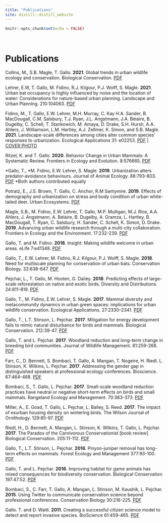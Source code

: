 ```yaml
---
title: "Publications"
site: distill::distill_website
---
```


```r
knitr::opts_chunk$set(echo = FALSE)
```

<style>
d-title, d-byline {
  display: none
}
</style>

<br>

# Publications

Collins, M., S.B. Magle, T. Gallo. **2021**. Global trends in urban wildlife ecology and conservation. Biological Conservation. [PDF](publications/Collins_Gallo_2021_BiolCons.pdf)

Lehrer, E.W, T. Gallo, M. Fidino, R.J. Kilgour, P.J. Wolff, S. Magle. **2021**. Urban bat occupancy is highly influenced by noise and the location of water: Considerations for nature-based urban planning. Landscape and Urban Planning. 210:104063. [PDF](publications/Lehrer_etal_2021_urban-bats.pdf)

Fidino, M., T. Gallo, E.W. Lehrer, M.H. Murray, C. Kay H.A. Sander, B. MacDougall, C.M. Salsbury, T.J. Ryan, J.L. Angstmann, J.A. Belaire, B. Dugelby, C. Schell, T. Stankowich, M. Amaya, D. Drake, S.H. Hursh, A.A. Ahlers, J. Williamson, L.M. Hartley, A.J. Zellmer, K. Simon, and S.B. Magle. **2021**. Landscape-scale differences among cities alter common species’ responses to urbanization. Ecological Applications 31: e02253. [PDF](publications/fidino-et-al-occupancy-eap.pdf) | [COVER PHOTO](publications/eap.2292_coverphoto.pdf)

Ritzel, K. and T. Gallo. **2020**. Behavior Change in Urban Mammals: A Systematic Review. Frontiers in Ecology and Evolution. 8:576665. [PDF](publications/Ritzel_Gallo_2020_FrontEcolEvol.pdf)

\*Gallo, T., \*M. Fidino, E.W. Lehrer, S. Magle. **2019**. Urbanization alters predator-avoidance behaviours. Journal of Animal Ecology. 88:793-803. [PDF](publications/Gallo_et_al-2019-Journal_of_Animal_Ecology.pdf)  \*Both authors contributed equally

Potratz, E., J.S. Brown, T. Gallo, C. Anchor, R.M Santymire. **2019**. Effects of demography and urbanization on stress and body condition of urban white-tailed deer. Urban Ecosystems. [PDF](publications/Potratz2019_Article_EffectsOfDemographyAndUrbaniza.pdf)

Magle, S.B., M. Fidino, E.W. Lehrer, T. Gallo, M.P. Mulligan, M.J. Ríos, A.A. Ahlers, J. Angstmann, A. Belaire, B. Dugelby, A. Gramza, L. Hartley, B. MacDougall, T. Ryan, C. Salsbury, H. Sander, C. Schell, K. Simon, D. Drake. **2019**. Advancing urban wildlife research through a multi-city collaboration. Frontiers in Ecology and the Environment. 17:232-239. [PDF](publications/Magle_etal_AdvancingUrbanWildlife.pdf)

Gallo, T. and M. Fidino. **2018**. Insight: Making wildlife welcome in urban areas. eLife 7:e41348. [PDF](publications/eLife.41348.pdf)

Gallo, T., E.W. Lehrer, M. Fidino, R.J. Kilgour, P.J. Wolff, S. Magle. **2018**. Need for multiscale planning for conservation of urban bats. Conservation Biology. 32:638-647. [PDF](publications/Gallo_et_al-2018-Conservation_Biology.pdf)

Pejchar, L., T. Gallo, M. Hooten, G. Dailey. **2018**. Predicting effects of large-scale reforestation on native and exotic birds. Diversity and Distributions. 24:811-819. [PDF](publications/pejchar_dd.pdf)

Gallo, T., M. Fidino, E.W. Lehrer, S. Magle. **2017**. Mammal diversity and metacommunity dynamics in urban green spaces: implications for urban wildlife conservation. Ecological Applications. 27:2330–2341. [PDF](publications/galloetal_eap.pdf)

Gallo, T., L.T. Stinson, L. Pejchar. **2017**. Mitigation for energy development fails to mimic natural disturbance for birds and mammals. Biological Conservation. 212:39-47. [PDF](publications/Gallo_et_al_2017_biolcons.pdf)

Gallo, T. and L. Pejchar. **2017**. Woodland reduction and long-term change in breeding bird communities. Journal of Wildlife Management. 81:259-268. [PDF](publications/gallo_jwmg.21188.pdf)

Farr, C., D. Bennett, S. Bombaci, T. Gallo, A. Mangan, T. Nogeire, H. Riedl. L. Stinson, K. Wilkins, L. Pejchar. **2017**. Addressing the gender gap in distinguished speakers at professional ecology conferences. Bioscience. 67:464-468. [PDF](publications/Farr_etal_2017_BioScience.pdf)

Bombaci, S., T. Gallo, L. Pejchar. **2017**. Small-scale woodland reduction practices have neutral or negative short-term effects on birds and small mammals. Rangeland Ecology and Management. 70:363-373. [PDF](publications/Bombaci_et_al_2017.pdf)

Miller, A., E. Goad, T. Gallo, L. Pejchar, L. Bailey, S. Reed. **2017**. The impact of exurban housing density on wintering birds. The Wilson Journal of Ornithology. 129:85-97. [PDF](publications/Miller-et-al.-2017-Exurban-birds.pdf)

Riedl, H., D. Bennett, A. Mangan, L. Stinson, K. Wilkins, T. Gallo, L. Pejchar. **2017**. The Paradox of the Carnivorous Conservationist [book review]. Biological Conservation. 205:11-112. [PDF](publications/Riedl-et-al-2016-book-review.pdf)

Gallo, T., L.T. Stinson, L. Pejchar. **2016**. Pinyon-juniper removal has long-term effects on mammals. Forest Ecology and Management 377:93-100. [PDF](publications/Gallo-et-al.-2016.pdf)

Gallo, T. and L. Pejchar. **2016**. Improving habitat for game animals has mixed consequences for biodiversity conservation. Biological Conservation 197:47:52. [PDF](publications/gallo_biocon_review.pdf)

Bombaci, S., C. Farr, T. Gallo, A. Mangan, L. Stinson, M. Kaushik, L. Pejchar. **2015**. Using Twitter to communicate conservation science beyond professional conferences. Conservation Biology 30:216-225. [PDF](publications/Bombaci_etal_2015_Twitter.pdf)

Gallo. T. and D. Waitt. **2011**. Creating a successful citizen science model to detect and report invasive species. BioScience 61:459-465. [PDF](publications/Gallo_2011_Bioscience.pdf)

